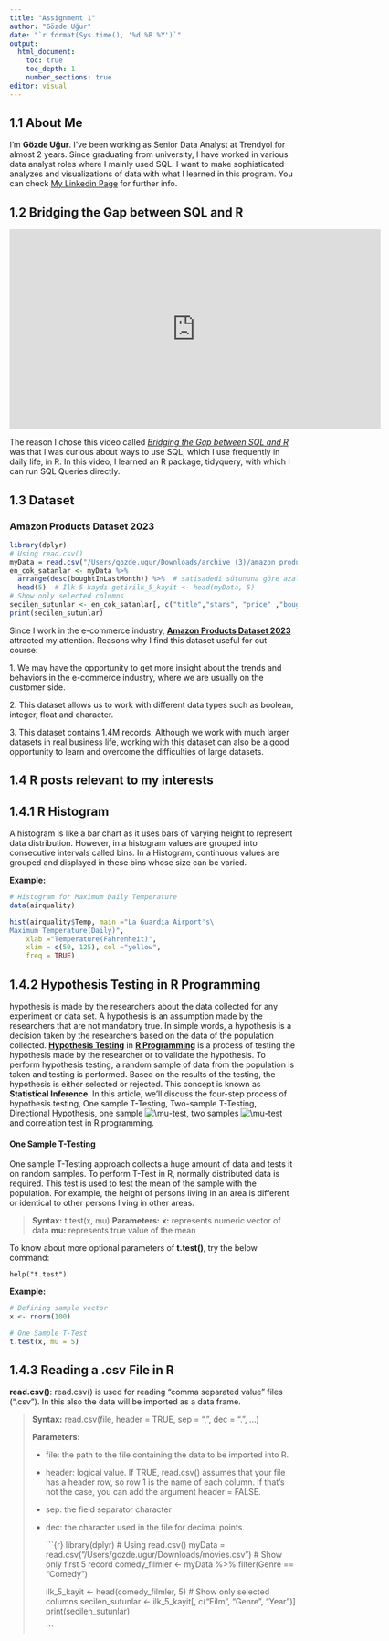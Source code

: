 ```yaml
---
title: "Assignment 1"
author: "Gözde Uğur"
date: "`r format(Sys.time(), '%d %B %Y')`"
output: 
  html_document:
    toc: true
    toc_depth: 1
    number_sections: true
editor: visual
---
```


## 1.1 About Me

I'm **Gözde Uğur**. I've been working as Senior Data Analyst at Trendyol for almost 2 years. Since graduating from university, I have worked in various data analyst roles where I mainly used SQL. I want to make sophisticated analyzes and visualizations of data with what I learned in this program. You can check [My Linkedin Page](https://www.linkedin.com/in/gozde-ugur-000/) for further info.

## 1.2 Bridging the Gap between SQL and R

::: {style="text-align: center;"}
<iframe width="650" height="350" src="https://www.youtube.com/embed/JwP5KdWSgqE" frameborder="0" allowfullscreen style="display: inline-block;">

</iframe>
:::

The reason I chose this video called [*Bridging the Gap between SQL and R*](https://www.youtube.com/watch?v=JwP5KdWSgqE&list=PL9HYL-VRX0oTOK4cpbCbRk15K2roEgzVW&t=1094s) was that I was curious about ways to use SQL, which I use frequently in daily life, in R. In this video, I learned an R package, tidyquery, with which I can run SQL Queries directly.

## 1.3 Dataset

### Amazon Products Dataset 2023

```r
library(dplyr)
# Using read.csv()
myData = read.csv("/Users/gozde.ugur/Downloads/archive (3)/amazon_products.csv") 
en_cok_satanlar <- myData %>% 
  arrange(desc(boughtInLastMonth)) %>%  # satisadedi sütununa göre azalan sırada sırala
  head(5)  # İlk 5 kaydı getirilk_5_kayit <- head(myData, 5)
# Show only selected columns
secilen_sutunlar <- en_cok_satanlar[, c("title","stars", "price" ,"boughtInLastMonth")]
print(secilen_sutunlar)

```

Since I work in the e-commerce industry, [**Amazon Products Dataset 2023**](https://www.kaggle.com/datasets/asaniczka/amazon-products-dataset-2023-1-4m-products) attracted my attention. Reasons why I find this dataset useful for out course:

1\. We may have the opportunity to get more insight about the trends and behaviors in the e-commerce industry, where we are usually on the customer side.

2\. This dataset allows us to work with different data types such as boolean, integer, float and character.

3\. This dataset contains 1.4M records. Although we work with much larger datasets in real business life, working with this dataset can also be a good opportunity to learn and overcome the difficulties of large datasets.

## 1.4 R posts relevant to my interests

## 1.4.1 R Histogram

A histogram is like a bar chart as it uses bars of varying height to represent data distribution. However, in a histogram values are grouped into consecutive intervals called bins. In a Histogram, continuous values are grouped and displayed in these bins whose size can be varied.

**Example:** 

```r
# Histogram for Maximum Daily Temperature 
data(airquality) 

hist(airquality$Temp, main ="La Guardia Airport's\ 
Maximum Temperature(Daily)", 
	xlab ="Temperature(Fahrenheit)", 
	xlim = c(50, 125), col ="yellow", 
	freq = TRUE) 


```

## 1.4.2 Hypothesis Testing in R Programming

hypothesis is made by the researchers about the data collected for any experiment or data set. A hypothesis is an assumption made by the researchers that are not mandatory true. In simple words, a hypothesis is a decision taken by the researchers based on the data of the population collected. [**Hypothesis Testing**](https://www.geeksforgeeks.org/understanding-hypothesis-testing/) in [**R Programming**](https://www.geeksforgeeks.org/introduction-to-r-programming-language/) is a process of testing the hypothesis made by the researcher or to validate the hypothesis. To perform hypothesis testing, a random sample of data from the population is taken and testing is performed. Based on the results of the testing, the hypothesis is either selected or rejected. This concept is known as **Statistical Inference**. In this article, we'll discuss the four-step process of hypothesis testing, One sample T-Testing, Two-sample T-Testing, Directional Hypothesis, one sample ![\\mu](https://www.geeksforgeeks.org/wp-content/ql-cache/quicklatex.com-be5d4c2c19a6cdf008a0e995c1d7a684_l3.svg "Rendered by QuickLaTeX.com"){alt="\\mu "}-test, two samples ![\\mu](https://www.geeksforgeeks.org/wp-content/ql-cache/quicklatex.com-be5d4c2c19a6cdf008a0e995c1d7a684_l3.svg "Rendered by QuickLaTeX.com"){alt="\\mu "}-test and correlation test in R programming.

#### One Sample T-Testing

One sample T-Testing approach collects a huge amount of data and tests it on random samples. To perform T-Test in R, normally distributed data is required. This test is used to test the mean of the sample with the population. For example, the height of persons living in an area is different or identical to other persons living in other areas.

> **Syntax:** t.test(x, mu) **Parameters:** **x:** represents numeric vector of data **mu:** represents true value of the mean

To know about more optional parameters of **t.test()**, try the below command:

```         
help("t.test")
```

**Example:** 

```r
# Defining sample vector
x <- rnorm(100)

# One Sample T-Test
t.test(x, mu = 5)

```

## 1.4.3 Reading a .csv File in R

**read.csv()**: read.csv() is used for reading "comma separated value" files (".csv"). In this also the data will be imported as a data frame.

> **Syntax:** read.csv(file, header = TRUE, sep = ",", dec = ".", ...)
>
> **Parameters:**
>
> -   file: the path to the file containing the data to be imported into R.
>
> -   header: logical value. If TRUE, read.csv() assumes that your file has a header row, so row 1 is the name of each column. If that's not the case, you can add the argument header = FALSE.
>
> -   sep: the field separator character
>
> -   dec: the character used in the file for decimal points.
>
>     ```{r}
>     library(dplyr)
>     # Using read.csv()
>     myData = read.csv("/Users/gozde.ugur/Downloads/movies.csv") 
>     # Show only first 5 record
>     comedy_filmler <- myData %>% filter(Genre == "Comedy")
>
>     ilk_5_kayit <- head(comedy_filmler, 5)
>     # Show only selected columns
>     secilen_sutunlar <- ilk_5_kayit[, c("Film", "Genre", "Year")]
>     print(secilen_sutunlar)
>
>     ```
